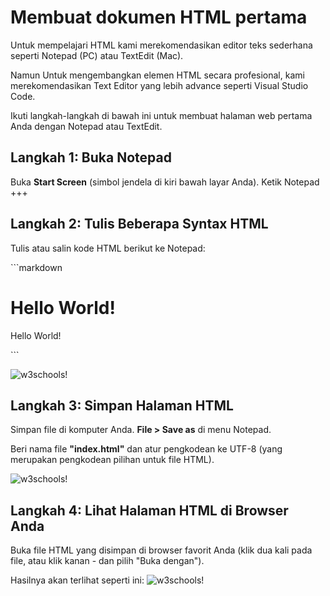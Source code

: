 # Membuat dokumen HTML pertama

Untuk mempelajari HTML kami merekomendasikan editor teks sederhana seperti Notepad (PC) atau TextEdit (Mac).

Namun Untuk mengembangkan elemen HTML secara profesional, kami merekomendasikan Text Editor yang lebih advance seperti Visual Studio Code.

Ikuti langkah-langkah di bawah ini untuk membuat halaman web pertama Anda dengan Notepad atau TextEdit.

## Langkah 1: Buka Notepad
Buka **Start Screen**  (simbol jendela di kiri bawah layar Anda). Ketik Notepad
+++

## Langkah 2: Tulis Beberapa Syntax HTML
Tulis atau salin kode HTML berikut ke Notepad:


<div >
<Trycode code_source="https://www.w3schools.com/html/tryit.asp?filename=tryhtml_intro">
    ```markdown
<!DOCTYPE html>
<html>
    <head>
        <title>Belajar HTML #01</title>
    </head>
    <body>
        <h1>Hello World!</h1>
        <p>Hello World!</p>
    </body>
</html>
    ```
    </Trycode>
</div>

![w3schools!](/html/first_html_1.png "w3schools")

## Langkah 3: Simpan Halaman HTML
Simpan file di komputer Anda. **File > Save as** di menu Notepad.

Beri nama file **"index.html"** dan atur pengkodean ke UTF-8 (yang merupakan pengkodean pilihan untuk file HTML).

![w3schools!](https://www.w3schools.com/html/img_saveas.png "w3schools")
## Langkah 4: Lihat Halaman HTML di Browser Anda
Buka file HTML yang disimpan di browser favorit Anda (klik dua kali pada file, atau klik kanan - dan pilih "Buka dengan").

Hasilnya akan terlihat seperti ini:
![w3schools!](https://www.w3schools.com/html/img_chrome.png "w3schools")
